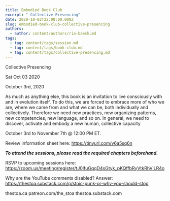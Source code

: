 ```yaml
---
title: Embodied Book Club
excerpt: " Collective Presencing"
date: 2020-10-02T22:00:00.000Z
slug: embodied-book-club-collective-presencing
authors:
  - author: content/authors/ria-baeck.md
tags:
  - tag: content/tags/session.md
  - tag: content/tags/book-club.md
  - tag: content/tags/collective-presencing.md
---
```




 Collective Presencing

Sat Oct 03 2020

October 3rd, 2020

As much as anything else, this book is an invitation to live consciously with and in evolution itself. To do this, we are forced to embrace more of who we are, where we came from and what we can be, both individually and collectively. Therefore we need new practices, new organizing patterns, new competencies, new language, and so on. In general, we need to discover, activate and embody a new human, collective capacity

October 3rd to November 7th @ 12:00 PM ET.

Review information sheet here: https://tinyurl.com/y6a5sq6n

***To attend the sessions, please read the required chapters beforehand.***

RSVP to upcoming sessions here: https://zoom.us/meeting/register/tJ0lfuGqqD4sGtyk_pKQffbRyVtkRhVlLR4o

Why are the YouTube comments disabled? Answer: https://thestoa.substack.com/p/stoic-punk-or-why-you-should-stop

thestoa.ca
patreon.com/the_stoa
thestoa.substack.com


